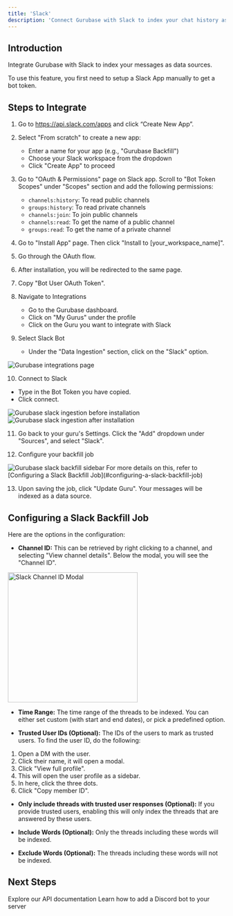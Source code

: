 ```yaml
---
title: 'Slack'
description: 'Connect Gurubase with Slack to index your chat history as a data source'
---
```


## Introduction

Integrate Gurubase with Slack to index your messages as data sources.

<Note>
To use this feature, you first need to setup a Slack App manually to get a bot token.
</Note>

## Steps to Integrate

1. Go to https://api.slack.com/apps and click “Create New App”.
2. Select "From scratch" to create a new app:
   - Enter a name for your app (e.g., "Gurubase Backfill")
   - Choose your Slack workspace from the dropdown
   - Click "Create App" to proceed
3. Go to "OAuth & Permissions" page on Slack app. Scroll to "Bot Token Scopes" under "Scopes" section and add the following permissions:
    - `channels:history`: To read public channels
    - `groups:history`: To read private channels
    - `channels:join`: To join public channels
    - `channels:read`: To get the name of a public channel
    - `groups:read`: To get the name of a private channel

4. Go to "Install App" page. Then click "Install to [your_workspace_name]".
5. Go through the OAuth flow.
6. After installation, you will be redirected to the same page.
7. Copy "Bot User OAuth Token".

8. Navigate to Integrations
   - Go to the Gurubase dashboard.
   - Click on "My Gurus" under the profile
   - Click on the Guru you want to integrate with Slack

9. Select Slack Bot
   - Under the "Data Ingestion" section, click on the "Slack" option.

<Frame>
  <img src="/images/integrations.png" alt="Gurubase integrations page"/>
</Frame>

10. Connect to Slack
   - Type in the Bot Token you have copied.
   - Click connect.

<Frame>
  <img src="/images/slack-ingestion-before.png" alt="Gurubase slack ingestion before installation" />
</Frame>

<Frame>
  <img src="/images/slack-ingestion-after.png" alt="Gurubase slack ingestion after installation" />
</Frame>

11. Go back to your guru's Settings. Click the "Add" dropdown under "Sources", and select "Slack".

12. Configure your backfill job

<Frame>
  <img src="/images/slack-backfill-sidebar.png" alt="Gurubase slack backfill sidebar" />
</Frame>

<Note>
For more details on this, refer to [Configuring a Slack Backfill Job](#configuring-a-slack-backfill-job)
</Note>


13. Upon saving the job, click "Update Guru". Your messages will be indexed as a data source.


## Configuring a Slack Backfill Job

Here are the options in the configuration:

- **Channel ID:** This can be retrieved by right clicking to a channel, and selecting "View channel details". Below the modal, you will see the "Channel ID".

<Frame>
  <img src="/images/slack-channel-id.png" alt="Slack Channel ID Modal" width="300"/>
</Frame>

- **Time Range:** The time range of the threads to be indexed. You can either set custom (with start and end dates), or pick a predefined option.

- **Trusted User IDs (Optional):** The IDs of the users to mark as trusted users. To find the user ID, do the following:

1. Open a DM with the user.
2. Click their name, it will open a modal.
3. Click "View full profile".
4. This will open the user profile as a sidebar.
5. In here, click the three dots.
6. Click "Copy member ID".

- **Only include threads with trusted user responses (Optional):** If you provide trusted users, enabling this will only index the threads that are answered by these users.

- **Include Words (Optional):** Only the threads including these words will be indexed.
- **Exclude Words (Optional):** The threads including these words will not be indexed.

## Next Steps

<CardGroup cols={2}>
  <Card
    title="API Reference"
    icon="code"
    href="/api-reference/introduction"
  >
    Explore our API documentation
  </Card>
  <Card
    title="Add Discord Bot to Your Server"
    icon="discord"
    href="/integrations/bots/discord"
  >
    Learn how to add a Discord bot to your server
  </Card>
</CardGroup>

